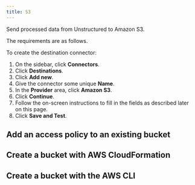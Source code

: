 ```yaml
---
title: S3 
---
```


Send processed data from Unstructured to Amazon S3.

The requirements are as follows.


<S3Prerequisites />

To create the destination connector:

1. On the sidebar, click **Connectors**.
2. Click **Destinations**.
3. Click **Add new**.
4. Give the connector some unique **Name**.
5. In the **Provider** area, click **Amazon S3**.
6. Click **Continue**. 
7. Follow the on-screen instructions to fill in the fields as described later on this page.
8. Click **Save and Test**.


<S3Fields />

## Add an access policy to an existing bucket


<S3BucketPolicy />

## Create a bucket with AWS CloudFormation


<S3BucketCloudFormation />

## Create a bucket with the AWS CLI


<S3BucketCLI />

